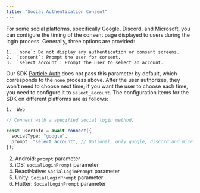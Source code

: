 ```yaml
---
title: "Social Authentication Consent"
---
```


For some social platforms, specifically Google, Discord, and Microsoft, you can configure the timing of the consent page displayed to users during the login process. Generally, three options are provided:

    1.	`none`: Do not display any authentication or consent screens.
    2.	`consent`: Prompt the user for consent.
    3.	`select_account`: Prompt the user to select an account.

Our SDK [Particle Auth](/guides/integrations/waas/auth) does not pass this parameter by default, which corresponds to the `none` process above. After the user authorizes, they won’t need to choose next time; if you want the user to choose each time, you need to configure it to `select_account`. The configuration items for the SDK on different platforms are as follows:

    1.	Web

```typescript
// Connect with a specified social login method.

const userInfo = await connect({
  socialType: "google",
  prompt: "select_account", // Optional, only google, discord and microsoft support it.
});
```

2. Android: `prompt` parameter
3. iOS: `socialLoginPrompt` parameter
4. ReactNative: `SocialLoginPrompt` parameter
5. Unity: `SocialLoginPrompt` parameter
6. Flutter: `SocialLoginPrompt` parameter
